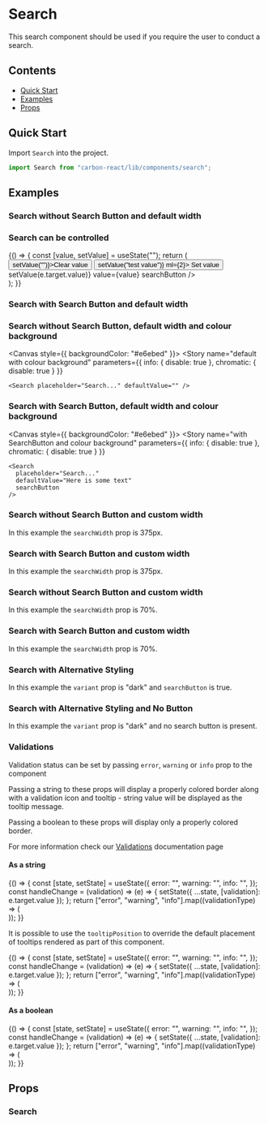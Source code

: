 
<Meta title="Search" />

# Search

This search component should be used if you require the user to conduct a search.

## Contents

- [Quick Start](#quick-start)
- [Examples](#examples)
- [Props](#props)

## Quick Start

Import `Search` into the project.

```javascript
import Search from "carbon-react/lib/components/search";
```

## Examples

### Search without Search Button and default width

<Canvas>
  <Story name="default" parameters={{ info: { disable: true } }}>
    <Search placeholder="Search..." defaultValue="" />
  </Story>
</Canvas>

### Search can be controlled

<Canvas>
  <Story name="controlled" parameters={{ info: { disable: true } }}>
    {() => {
      const [value, setValue] = useState("");
      return (
        <div>
          <Button onClick={() => setValue("")}>Clear value</Button>
          <Button onClick={() => setValue("test value")} ml={2}>
            Set value
          </Button>
          <Search
            id="test"
            name="test"
            placeholder="Search..."
            onChange={(e) => setValue(e.target.value)}
            value={value}
            searchButton
          />
        </div>
      );
    }}
  </Story>
</Canvas>

### Search with Search Button and default width

<Canvas>
  <Story name="with SearchButton" parameters={{ info: { disable: true } }}>
    <Search defaultValue="Here is some text" searchButton />
  </Story>
</Canvas>

### Search without Search Button, default width and colour background

<Canvas style={{ backgroundColor: "#e6ebed" }}>
  <Story
    name="default with colour background"
    parameters={{ info: { disable: true }, chromatic: { disable: true } }}
  >
    <Search placeholder="Search..." defaultValue="" />
  </Story>
</Canvas>

### Search with Search Button, default width and colour background

<Canvas style={{ backgroundColor: "#e6ebed" }}>
  <Story
    name="with SearchButton and colour background"
    parameters={{ info: { disable: true }, chromatic: { disable: true } }}
  >
    <Search
      placeholder="Search..."
      defaultValue="Here is some text"
      searchButton
    />
  </Story>
</Canvas>

### Search without Search Button and custom width

In this example the `searchWidth` prop is 375px.

<Canvas>
  <Story name="custom Width using px" parameters={{ info: { disable: true } }}>
    <Search placeholder="Search..." defaultValue="" searchWidth="375px" />
  </Story>
</Canvas>

### Search with Search Button and custom width

In this example the `searchWidth` prop is 375px.

<Canvas>
  <Story
    name="with SearchButton and Custom Width using px"
    parameters={{ info: { disable: true } }}
  >
    <Search defaultValue="Here is some text" searchButton searchWidth="375px" />
  </Story>
</Canvas>

### Search without Search Button and custom width

In this example the `searchWidth` prop is 70%.

<Canvas>
  <Story name="custom Width using %" parameters={{ info: { disable: true } }}>
    <Search placeholder="Search..." defaultValue="" searchWidth="70%" />
  </Story>
</Canvas>

### Search with Search Button and custom width

In this example the `searchWidth` prop is 70%.

<Canvas>
  <Story
    name="with SearchButton and Custom Width using %"
    parameters={{ info: { disable: true } }}
  >
    <Search defaultValue="Here is some text" searchButton searchWidth="70%" />
  </Story>
</Canvas>

### Search with Alternative Styling

In this example the `variant` prop is "dark" and `searchButton` is true.

<Canvas>
  <Story name="with Alt Styling" parameters={{ info: { disable: true } }}>
    <Box width="700px" height="108px">
      <div style={{ padding: "32px", backgroundColor: "#003349" }}>
        <Search
          placeholder="Search..."
          defaultValue="Here is some text"
          searchButton
          variant="dark"
        />
      </div>
    </Box>
  </Story>
</Canvas>

### Search with Alternative Styling and No Button

In this example the `variant` prop is "dark" and no search button is present.

<Canvas>
  <Story
    name="with Alt Styling and no button"
    parameters={{ info: { disable: true } }}
  >
    <Box width="700px" height="108px">
      <div style={{ padding: "32px", backgroundColor: "#003349" }}>
        <Search placeholder="Search..." defaultValue="" variant="dark" />
      </div>
    </Box>
  </Story>
</Canvas>

### Validations

Validation status can be set by passing `error`, `warning` or `info` prop to the component

Passing a string to these props will display a properly colored border along with a validation icon and tooltip - string value will be displayed as the tooltip message.

Passing a boolean to these props will display only a properly colored border.

For more information check our [Validations](?path=/docs/documentation-validations--page "Validations") documentation page

#### As a string

<Canvas>
  <Story name="validations - string - component">
    {() => {
      const [state, setState] = useState({
        error: "<foo>",
        warning: "<foo>",
        info: "<foo>",
      });
      const handleChange = (validation) => (e) => {
        setState({ ...state, [validation]: e.target.value });
      };
      return ["error", "warning", "info"].map((validationType) => (
        <div key={`${validationType}-string-component`}>
          <Search
            label="Search"
            value={state[validationType]}
            onChange={handleChange(validationType)}
            searchButton
            {...{ [validationType]: "Invalid characters" }}
          />
        </div>
      ));
    }}
  </Story>
</Canvas>

It is possible to use the `tooltipPosition` to override the default placement of tooltips rendered as part of this component.

<Canvas>
  <Story
    name="validations - string - with tooltipPosition overriden - component"
    parameters={{ chromatic: { disable: true } }}
  >
    {() => {
      const [state, setState] = useState({
        error: "<foo>",
        warning: "<foo>",
        info: "<foo>",
      });
      const handleChange = (validation) => (e) => {
        setState({ ...state, [validation]: e.target.value });
      };
      return ["error", "warning", "info"].map((validationType) => (
        <div key={`${validationType}-string-component`}>
          <Search
            label="Search"
            value={state[validationType]}
            onChange={handleChange(validationType)}
            searchButton
            {...{ [validationType]: "Invalid characters" }}
            tooltipPosition="bottom"
          />
        </div>
      ));
    }}
  </Story>
</Canvas>

#### As a boolean

<Canvas>
  <Story name="validations - boolean">
    {() => {
      const [state, setState] = useState({
        error: "<foo>",
        warning: "<foo>",
        info: "<foo>",
      });
      const handleChange = (validation) => (e) => {
        setState({ ...state, [validation]: e.target.value });
      };
      return ["error", "warning", "info"].map((validationType) => (
        <div key={`${validationType}-boolean-component`}>
          <Search
            label="Search"
            value={state[validationType]}
            searchButton
            onChange={handleChange(validationType)}
            {...{ [validationType]: true }}
          />
        </div>
      ));
    }}
  </Story>
</Canvas>

## Props

### Search

<StyledSystemProps of={Search} noHeader margin />
